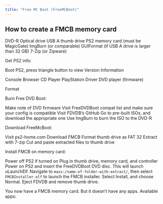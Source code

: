 ```yaml
---
title: "Free MC Boot (FreeMCBoot)"
---
```


## How to create a FMCB memory card

DVD-R
Optical drive
USB A thumb drive
PS2 memory card (must be MagicGate)
ImgBurn (or comparable)
GUIFormat (if USB A drive is larger than 32 GB)
7-Zip (or Zipware)

Get PS2 info:

Boot PS2, press triangle button to view Version Information

Console
Browser
CD Player
PlayStation Driver
DVD player (firmware)

Format 

Burn Free DVD Boot:

Make note of DVD firmware
Visit FreeDVDBoot compat list and make sure your config is compatible
Visit FDVDB's GitHub
Go to pre-built ISOs, and download the appropriate one
Use ImgBurn to burn the ISO to the DVD-R

Download FreeMcBoot:

Visit ps2-home.com
Download FMCB
Format thumb drive as FAT 32
Extract with 7-zip
Cut and paste extracted files to thumb drive

Install FMCB on memory card:

Power off PS2 if turned on
Plug in thumb drive, memory card, and controller
Power on PS2 and insert the FreeDVDBoot DVD disc. This will launch uLaunchElf.
Navigate to `mass:/name-of-folder-with-extract/`, then select `FMCBInstaller.elf` to launch the FMCB installer. Select Install, and choose Normal.
Eject FDVDB and remove thumb drive.

You now have a FMCB memory card. But it doesn't have any apps. Available apps:
